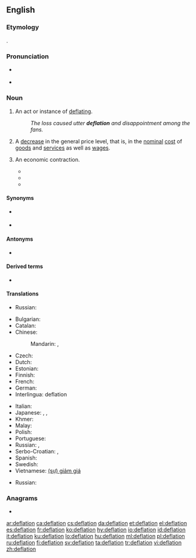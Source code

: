{{also|Deflation|déflation}}
==English==
{{wikipedia}}

===Etymology===
{{suffix|deflate|ion|lang=en}}.

===Pronunciation===
* {{a|UK}} {{IPA|/dɪˈfleɪʃən/|lang=en}}
* {{rhymes|eɪʃən|lang=en}}

===Noun===
{{en-noun}}

# An act or instance of [[deflate|deflating]].
#: ''The loss caused utter '''deflation''' and disappointment among the fans.''
# {{lb|en|economics}} A [[decrease]] in the general price level, that is, in the [[nominal]] [[cost]] of [[goods]] and [[services]] as well as [[wages]].
# {{lb|en|economics|euphemistic}} An economic contraction.
#* {{quote-journal|title=Stans to seek foreign trade|work=Christian Science Monitor|date=March 13, 1969|passage=Beyond that, there is the hope that '''deflation''' of the US economy which the administration has in mind will, overtime; stem the import flood.}}
#* {{quote-journal|title=Unions Hold Key To British Stability|work=Milwaukee Sentinel|date=October 11, 1976|passage=It also must be acknowledged that Britain's problems won't be solved by an abrupt '''deflation''' of the economy.}}
#* {{quote-journal|title=Valley Pipe Dream Wrecked Economy|work=Calgary Herald|date=June 3, 1978|passage=The great '''deflation''' of the northern economy occurred with the rupturing of the Mackenzie Valley pipe dream.}}

====Synonyms====
* {{sense|decrease in price level}} {{l|en|disinflation}}
* {{sense|economic contraction}} {{l|en|impoverishment}}

====Antonyms====
* {{l|en|inflation}}

====Derived terms====
* {{l|en|deflationary}}

====Translations====
{{trans-top|instance of deflating}}
* Russian: {{t+|ru|выка́чивание|n}} {{qualifier|во́здуха, га́за}}
{{trans-mid}}
{{trans-bottom}}
{{trans-top|decrease in the general price level}}
* Bulgarian: {{t+|bg|дефлация|f}}
* Catalan: {{t|ca|deflació|f}}
* Chinese:
*: Mandarin: {{t|cmn|通貨緊縮|sc=Hani}}, {{t+|cmn|通货紧缩|tr=tōnghuò jǐnsuō|sc=Hani}}
* Czech: {{t+|cs|deflace|f}}
* Dutch: {{t+|nl|deflatie}}
* Estonian: {{t+|et|deflatsioon}}
* Finnish: {{t+|fi|deflaatio}}
* French: {{t+|fr|déflation|f}}
* German: {{t+|de|Deflation|f}}
* Interlingua: deflation
{{trans-mid}}
* Italian: {{t+|it|deflazione|f}}
* Japanese: {{t+|ja|デフレーション|tr=defurēshon|sc=Jpan}}, {{t+|ja|通貨収縮|tr=つうかしゅうしゅく, tsūka jūshuku|sc=Jpan}} {{qualifier|currency contraction}}, {{t+|ja|収縮|tr=しゅうしゅく, jūshuku|sc=Jpan}}
* Khmer: {{t|km|អប្បផរណា|tr=ap pak por ro nar|sc=Khmr}}
* Malay: {{t|ms|deflasi}}
* Polish: {{t+|pl|deflacja|f}}
* Portuguese: {{t|pt|deflação|f}}
* Russian: {{t+|ru|дефля́ция|f}}, {{t|ru|сниже́ние цен|n}}
* Serbo-Croatian: {{t|sh|deflacija}}, {{t|sh|дефлација|f}}
* Spanish: {{t+|es|deflación|f}}
* Swedish: {{t+|sv|deflation}}
* Vietnamese: [[giảm giá|(sự) giảm giá]]
{{trans-bottom}}
{{trans-top|economic contraction}}
* Russian: {{t+|ru|дефля́ция|f}}
{{trans-mid}}
{{trans-bottom}}

===Anagrams===
* {{l|en|defoliant}}

[[ar:deflation]]
[[ca:deflation]]
[[cs:deflation]]
[[da:deflation]]
[[et:deflation]]
[[el:deflation]]
[[es:deflation]]
[[fr:deflation]]
[[ko:deflation]]
[[hy:deflation]]
[[io:deflation]]
[[id:deflation]]
[[it:deflation]]
[[ku:deflation]]
[[lo:deflation]]
[[hu:deflation]]
[[ml:deflation]]
[[pl:deflation]]
[[ru:deflation]]
[[fi:deflation]]
[[sv:deflation]]
[[ta:deflation]]
[[tr:deflation]]
[[vi:deflation]]
[[zh:deflation]]